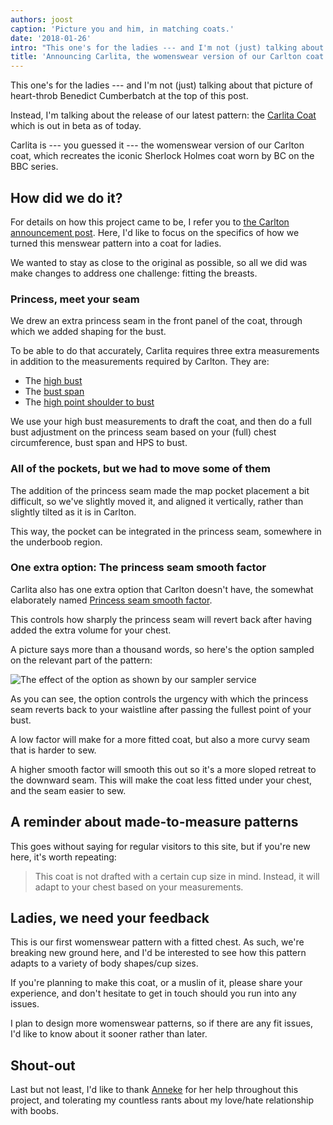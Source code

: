 ```yaml
---
authors: joost
caption: 'Picture you and him, in matching coats.'
date: '2018-01-26'
intro: "This one's for the ladies --- and I'm not (just) talking about that picture of heart-throb Benedict Cumberbatch at the top of this post."
title: 'Announcing Carlita, the womenswear version of our Carlton coat.'
---
```


This one's for the ladies --- and I'm not (just) talking about that picture of
heart-throb Benedict Cumberbatch at the top of this post.

<!-- truncate -->

Instead, I'm talking about the release of our latest pattern: the [Carlita
Coat](/designs/carlita) which is out in beta as of today.

Carlita is --- you guessed it --- the womenswear version of our Carlton coat,
which recreates the iconic Sherlock Holmes coat worn by BC on the BBC series.

## How did we do it?

For details on how this project came to be, I refer you to [the Carlton
announcement post](/blog/announcing-carlton-and-bent/). Here, I'd like to
focus on the specifics of how we turned this menswear pattern into a coat for
ladies.

We wanted to stay as close to the original as possible, so all we did was make
changes to address one challenge: fitting the breasts.

### Princess, meet your seam

We drew an extra princess seam in the front panel of the coat, through which we
added shaping for the bust.

To be able to do that accurately, Carlita requires three extra measurements in
addition to the measurements required by Carlton. They are:

- The [high bust](/docs/measurements/#highBust)
- The [bust span](/docs/measurements/#bustSpan)
- The [high point shoulder to
  bust](/docs/measurements/#highPointShoulderToBust)

We use your high bust measurements to draft the coat, and then do a full bust
adjustment on the princess seam based on your (full) chest circumference, bust
span and HPS to bust.

### All of the pockets, but we had to move some of them

The addition of the princess seam made the map pocket placement a bit
difficult, so we've slightly moved it, and aligned it vertically, rather than
slightly tilted as it is in Carlton.

This way, the pocket can be integrated in the princess seam, somewhere in the
underboob region.

### One extra option: The princess seam smooth factor

Carlita also has one extra option that Carlton doesn't have, the somewhat
elaborately named [Princess seam smooth
factor](/docs/designs/carlita/options#princessSeamSmoothFactor).

This controls how sharply the princess seam will revert back after having added
the extra volume for your chest.

A picture says more than a thousand words, so here's the option sampled on the
relevant part of the pattern:

![The effect of the option as shown by our sampler
service](https://posts.freesewing.org/uploads/smooth_e8f395dd4a.png)

As you can see, the option controls the urgency with which the princess seam
reverts back to your waistline after passing the fullest point of your bust.

A low factor will make for a more fitted coat, but also a more curvy seam that
is harder to sew.

A higher smooth factor will smooth this out so it's a more sloped retreat to
the downward seam. This will make the coat less fitted under your chest, and
the seam easier to sew.

## A reminder about made-to-measure patterns

This goes without saying for regular visitors to this site, but if you're new
here, it's worth repeating:

> This coat is not drafted with a certain cup size in mind. Instead, it will
> adapt to your chest based on your measurements.

## Ladies, we need your feedback

This is our first womenswear pattern with a fitted chest. As such, we're
breaking new ground here, and I'd be interested to see how this pattern adapts
to a variety of body shapes/cup sizes.

If you're planning to make this coat, or a muslin of it, please share your
experience, and don't hesitate to get in touch should you run into any issues.

I plan to design more womenswear patterns, so if there are any fit issues, I'd
like to know about it sooner rather than later.

## Shout-out

Last but not least, I'd like to thank [Anneke](http://www.annekecaramin.com/)
for her help throughout this project, and tolerating my countless rants about
my love/hate relationship with boobs.
